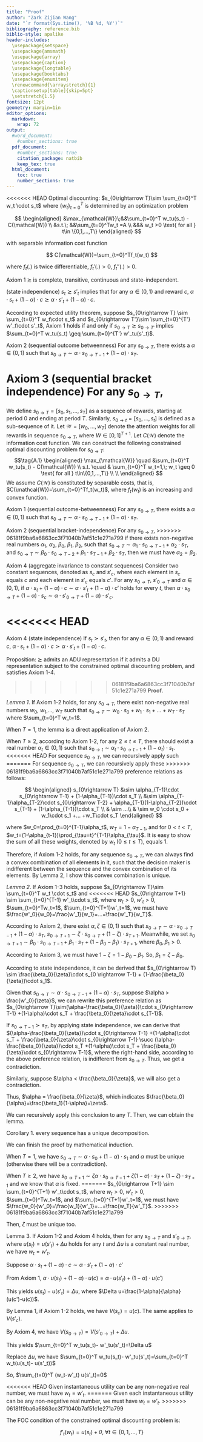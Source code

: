 ```yaml
---
title: "Proof"
author: "Zark Zijian Wang"
date: "`r format(Sys.time(), '%B %d, %Y')`"
bibliography: reference.bib
biblio-style: apalike
header-includes: 
  \usepackage{setspace}
  \usepackage{amsmath}
  \usepackage{array}
  \usepackage{caption}
  \usepackage{longtable}
  \usepackage{booktabs}
  \usepackage{enumitem}
  \renewcommand{\arraystretch}{1}
  \captionsetup[table]{skip=5pt}
  \setstretch{1.5} 
fontsize: 12pt
geometry: margin=1in
editor_options: 
  markdown: 
    wrap: 72
output:
  #word_document:
    #number_sections: true
  pdf_document:
    #number_sections: true
    citation_package: natbib
    keep_tex: true
  html_document:
    toc: true
    number_sections: true
---
```


<<<<<<< HEAD
Optimal discounting: $s_{0\rightarrow T}\sim \sum_{t=0}^T w_t \cdot s_t$
where $\{w_t\}_{t=0}^T$ is determined by an optimization problem

$$
\begin{aligned}
&\max_{\mathcal{W}}\;&&\sum_{t=0}^T w_tu(s_t) - C(\mathcal{W}) \\
&s.t.\; &&\sum_{t=0}^Tw_t =A \\
&&& w_t >0 \text{ for all } t\in \{0,1,...,T\}
\end{aligned}
$$

with separable information cost function

$$
C(\mathcal{W})=\sum_{t=0}^Tf_t(w_t)
$$

where $f_t(.)$ is twice differentiable, $f_t'(.)>0$, $f_t''(.)>0$.

Axiom 1 $\succsim$ is complete, transitive, continuous and
state-independent.

(state independence) $s_t \succsim s'_t$ implies that for any
$\alpha \in (0,1)$ and reward $c$,
$\alpha \cdot s_t + (1-\alpha)\cdot c \succsim \alpha \cdot s'_t + (1-\alpha)\cdot c$.

According to expected utility theorem, suppose
$s_{0\rightarrow T} \sim \sum_{t=0}^T w_t\cdot s_t$ and
$s_{0\rightarrow T'}\sim \sum_{t=0}^{T'} w'_t\cdot s'_t$, Axiom 1 holds
if and only if $s_{0\rightarrow T} \succsim s_{0\rightarrow T'}$ implies
$\sum_{t=0}^T w_tu(s_t) \geq \sum_{t=0}^{T'} w'_tu(s'_t)$.

Axiom 2 (sequential outcome betweenness) For any $s_{0\rightarrow T}$,
there exists a $\alpha\in(0,1)$ such that
$s_{0\rightarrow T} \sim \alpha\cdot s_{0\rightarrow T-1}+(1-\alpha) \cdot s_T$.

Axiom 3 (sequential bracket independence) For any $s_{0\rightarrow T}$,
=======
We define $s_{0\rightarrow T}=[s_0,s_1,...,s_T]$ as a sequence of
rewards, starting at period 0 and ending at period $T$. Similarly,
$s_{0\rightarrow t}=[s_0,…,s_t]$ is defined as a sub-sequence of it. Let
$\mathcal{W}=[w_0,...,w_T]$ denote the attention weights for all rewards
in sequence $s_{0\rightarrow T}$, where $W\in[0,1]^{T+1}$. Let
$C(\mathcal{W})$ denote the information cost function. We can construct
the following constrained optimal discounting problem for
$s_{0\rightarrow T}$:$$\tag{A.1}
\begin{aligned}
\max_{\mathcal{W}}  \quad &\sum_{t=0}^T w_tu(s_t) - C(\mathcal{W}) \\
s.t. \quad &  \sum_{t=0}^T w_t=1,\; w_t \geq 0 \text{ for all } t\in\{0,1,…,T\} \\ \\
\end{aligned}
$$We assume $C(\mathcal{W})$ is constituted by separable costs, that is,
$C(\mathcal{W})=\sum_{t=0}^Tf_t(w_t)$, where $f_t(w_t)$ is an increasing
and convex function.

Axiom 1 (sequential outcome-betweenness) For any $s_{0\rightarrow T}$,
there exists a $\alpha\in(0,1)$ such that
$s_{0\rightarrow T} \sim \alpha\cdot s_{0\rightarrow T-1}+(1-\alpha) \cdot s_T$.

Axiom 2 (sequential bracket-independence) For any $s_{0\rightarrow T}$,
>>>>>>> 06181f9ba6a6863cc3f71040b7af51c1e271a799
if there exists non-negative real numbers $\alpha_1$, $\alpha_2$,
$\beta_0$, $\beta_1$, $\beta_2$, such that
$s_{0\rightarrow T}\sim \alpha_1 \cdot s_{0\rightarrow T-1} + \alpha_2 \cdot s_{T}$,
and
$s_{0\rightarrow T}\sim \beta_0 \cdot s_{0\rightarrow T-2}+\beta_1 \cdot s_{T-1}+\beta_2 \cdot s_{T}$,
then we must have $\alpha_2 = \beta_2$.

Axiom 4 (aggregate invariance to constant sequences) Consider two
constant sequences, denoted as $s_c$ and $s'_c$, where each element in
$s_c$ equals $c$ and each element in $s'_c$ equals $c'$. For any
$s_{0\rightarrow T}$, $s'_{0\rightarrow T}$ and $\alpha\in(0,1)$, if
$\alpha \cdot s_t+(1-\alpha)\cdot c\sim\alpha \cdot s'_t+(1-\alpha)\cdot c'$
holds for every $t$, then
$\alpha \cdot s_{0\rightarrow T}+(1-\alpha)\cdot s_c\sim \alpha \cdot s'_{0\rightarrow T}+(1-\alpha)\cdot s'_c$.

<<<<<<< HEAD
=======
Axiom 4 (state independence) If $s_t \succ s'_t$, then for any
$\alpha \in (0,1)$ and reward $c$,
$\alpha \cdot s_t + (1-\alpha)\cdot c \succ \alpha \cdot s'_t + (1-\alpha)\cdot c$.

Proposition: $\succsim$ admits an ADU representation if it admits a DU
representation subject to the constrained optimal discounting problem,
and satisfies Axiom 1-4.

>>>>>>> 06181f9ba6a6863cc3f71040b7af51c1e271a799
**Proof.**

*Lemma 1*. If Axiom 1-2 holds, for any $s_{0\rightarrow T}$, there exist
non-negative real numbers $w_0$, $w_1$,..., $w_T$ such that
$s_{0\rightarrow T} \sim w_0 \cdot s_0 +w_1\cdot s_1 + ...+w_T\cdot s_T$
where $\sum_{t=0}^T w_t=1$.

When $T=1$, the lemma is a direct application of Axiom 2.

When $T\geq 2$, according to Axiom 1-2, for any $2\leq t\leq T$, there
should exist a real number $\alpha_t\in(0,1)$ such that
$s_{0\rightarrow t}\sim \alpha_t\cdot s_{0\rightarrow t-1}+(1-\alpha_t)\cdot s_{t}$.
<<<<<<< HEAD
For sequence $s_{0\rightarrow T}$, we can recursively apply such
=======
For sequence $s_{0\rightarrow T}$, we can recursively apply these
>>>>>>> 06181f9ba6a6863cc3f71040b7af51c1e271a799
preference relations as follows:

$$
\begin{aligned}
s_{0\rightarrow T} &\sim \alpha_{T-1}\cdot s_{0\rightarrow T-1} + (1-\alpha_{T-1})\cdot s_T \\
&\sim  \alpha_{T-1}\alpha_{T-2}\cdot s_{0\rightarrow T-2} + \alpha_{T-1}(1-\alpha_{T-2})\cdot s_{T-1} + (1-\alpha_{T-1})\cdot s_T \\
& \sim ...\\
& \sim w_0 \cdot s_0 + w_1\cdot s_1 +... +w_T\cdot s_T
\end{aligned}
$$

where $w_0=\prod_{t=0}^{T-1}\alpha_t$, $w_T = 1-\alpha_{T-1}$, and for
$0<t<T$, $w_t=(1-\alpha_{t-1})\prod_{\tau=t}^{T-1}\alpha_{\tau}$. It is
easy to show the sum of all these weights, denoted by $w_t$
($0\leq t\leq T$), equals 1.

Therefore, if Axiom 1-2 holds, for any sequence $s_{0\rightarrow T}$, we
can always find a convex combination of all elements in it, such that
the decision maker is indifferent between the sequence and the convex
combination of its elements. By Lemma 2, I show this convex combination
is unique.

*Lemma 2*. If Axiom 1-3 holds, suppose
$s_{0\rightarrow T}\sim \sum_{t=0}^T w_t \cdot s_t$ and
<<<<<<< HEAD
$s_{0\rightarrow T+1} \sim \sum_{t=0}^{T-1} w'_t\cdot s_t$, where
$w_t >0$, $w'_t>0$, $\sum_{t=0}^Tw_t=1$, $\sum_{t=0}^{T+1}w'_t=1$, we
must have $\frac{w'_0}{w_0}=\frac{w'_1}{w_1}=…=\frac{w'_T}{w_T}$.

According to Axiom 2, there exist $\alpha,\zeta \in (0,1)$ such that
$s_{0 \rightarrow T}\sim\alpha\cdot s_{0 \rightarrow T-1} + (1-\alpha)\cdot s_T$,
$s_{0\rightarrow T+1} \sim \zeta\cdot s_{0\rightarrow T} + (1-\zeta)\cdot s_{T+1}$.
Meanwhile, we set
$s_{0\rightarrow T+1} \sim \beta_0\cdot s_{0 \rightarrow T-1} + \beta_1\cdot s_T + (1-\beta_0-\beta_1)\cdot s_{T+1}$,
where $\beta_0, \beta_1 > 0$.

According to Axiom 3, we must have $1-\zeta=1-\beta_0-\beta_1$. So,
$\beta_1=\zeta-\beta_0$.

According to state independence, it can be derived that
$s_{0\rightarrow T} \sim \frac{\beta_0}{\zeta}\cdot s_{0 \rightarrow T-1} + (1-\frac{\beta_0}{\zeta})\cdot s_1$.

Given that
$s_{0\rightarrow T}\sim\alpha\cdot s_{0\rightarrow T-1} + (1-\alpha)\cdot s_T$,
suppose $\alpha > \frac{w'_0}{\zeta}$, we can rewrite this preference
relation as
$s_{0\rightarrow T}\sim(\alpha-\frac{\beta_0}{\zeta})\cdot s_{0\rightarrow T-1} +(1-\alpha)\cdot s_T + \frac{\beta_0}{\zeta}\cdot s_{T-1}$.

If $s_{0 \rightarrow T-1} \succ s_T$, by applying state independence, we
can derive that
$(\alpha-\frac{\beta_0}{\zeta})\cdot s_{0\rightarrow T-1} +(1-\alpha)\cdot s_T + \frac{\beta_0}{\zeta}\cdot s_{0\rightarrow T-1} \succ (\alpha-\frac{\beta_0}{\zeta})\cdot s_T +(1-\alpha)\cdot s_T + \frac{\beta_0}{\zeta}\cdot s_{0\rightarrow T-1}$,
where the right-hand side, according to the above preference relation,
is indifferent from $s_{0\rightarrow T}$. Thus, we get a contradiction.

Similarly, suppose $\alpha < \frac{\beta_0}{\zeta}$, we will also get a
contradiction.

Thus, $\alpha = \frac{\beta_0}{\zeta}$, which indicates
$\frac{\beta_0}{\alpha}=\frac{\beta_1}{1-\alpha}=\zeta$.

We can recursively apply this conclusion to any $T$. Then, we can obtain
the lemma.

Corollary 1. every sequence has a unique decomposition.

We can finish the proof by mathematical induction.

When $T=1$, we have
$s_{0 \rightarrow T}\sim\alpha\cdot s_0 + (1-\alpha)\cdot s_1$ and
$\alpha$ must be unique (otherwise there will be a contradiction).

When $T\geq 2$, we have
$s_{0\rightarrow T+1} \sim \zeta\alpha\cdot s_{0\rightarrow T-1} + \zeta(1-\alpha)\cdot s_T + (1-\zeta)\cdot s_{T+1}$
and we know that $\alpha$ is fixed.
=======
$s_{0\rightarrow T+1} \sim \sum_{t=0}^{T+1} w'_t\cdot s_t$, where
$w_t >0$, $w'_t>0$, $\sum_{t=0}^Tw_t=1$, and $\sum_{t=0}^{T+1}w'_t=1$,
we must have $\frac{w_0}{w'_0}=\frac{w_1}{w'_1}=…=\frac{w_T}{w'_T}$.
>>>>>>> 06181f9ba6a6863cc3f71040b7af51c1e271a799

Then, $\zeta$ must be unique too.

Lemma 3. If Axiom 1-2 and Axiom 4 holds, then for any
$s_{0\rightarrow T}$ and $s'_{0\rightarrow T}$, where
$u(s_t)= u(s'_t)+\Delta u$ holds for any $t$ and $\Delta u$ is a
constant real number, we have $w_t=w'_t$.

Suppose
$\alpha \cdot s_t+(1-\alpha)\cdot c\sim\alpha \cdot s'_t+(1-\alpha)\cdot c'$

From Axiom 1,
$\alpha \cdot u(s_t)+(1-\alpha)\cdot u(c)=\alpha \cdot u(s'_t)+(1-\alpha)\cdot u(c')$

This yields $u(s_t)-u(s'_t)=\Delta u$, where
$\Delta u=\frac{1-\alpha}{\alpha} (u(c')-u(c))$.

By Lemma 1, if Axiom 1-2 holds, we have $V(s_c)=u(c)$. The same applies
to $V(s'_c)$.

By Axiom 4, we have
$V(s_{0\rightarrow T})=V(s'_{0\rightarrow T})+\Delta u$.

This yields $\sum_{t=0}^T w_tu(s_t)- w'_tu(s'_t)=\Delta u$

Replace $\Delta u$, we have
$\sum_{t=0}^T w_tu(s_t)- w'_tu(s'_t)=\sum_{t=0}^T w_t(u(s_t)- u(s'_t))$

So, $\sum_{t=0}^T (w_t-w'_t) u(s'_t)=0$

<<<<<<< HEAD
Given instantaneous utility can be any non-negative real number, we must
have $w_t=w'_t$.
=======
Given each instantaneous utility can be any non-negative real number, we
must have $w_t=w'_t$.
>>>>>>> 06181f9ba6a6863cc3f71040b7af51c1e271a799

The FOC condition of the constrained optimal discounting problem is:

$$
f'_t(w_t)=u(s_t)+\theta,\; \forall t\in\{0,1,...,T\}
$$
